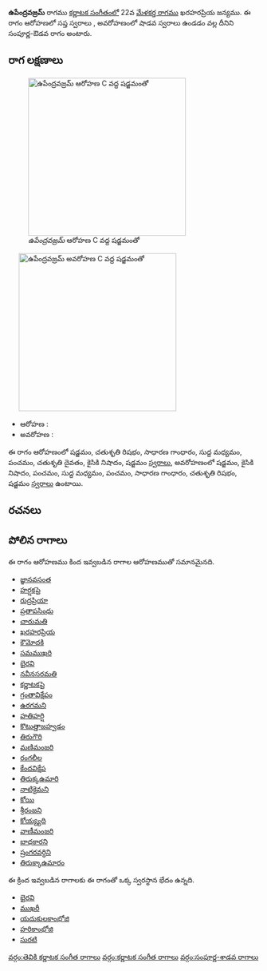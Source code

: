{{Infobox ragam
	| name          	= ఉపేంద్రవజ్రమ్
	| synonym	    	= 
	| mela          	= 
	| chakra        	= 
	| janaka        	= 
	| type          	= సంపూర్ణ-శాడవ
	| arohanam      	= {{svaraC|S|R2|G2|M1|P|D2|N2|S'}} 
	| avarohanam    	= {{svaraC|S'|N2|P|M1|P|G2|R2|S}}
	| jeeva         	=
	| chhaya        	=
	| nyasa         	=
	| vishesha      	= 
	| equivalent  		= 
}}
{{కర్ణాటక సంగీత రాగాలు}}
'''ఉపేంద్రవజ్రమ్''' రాగము [[కర్ణాటక సంగీతం]]లో 22వ [[మేళకర్త రాగము]] ఖరహరప్రియ జన్యము.  ఈ రాగం ఆరోహణలో సప్త స్వరాలు , అవరోహణంలో షాడవ స్వరాలు ఉండడం వల్ల దీనిని సంపూర్ణ-ఔడవ రాగం అంటారు.


==రాగ లక్షణాలు==
[[Image:upendravajram_ar_kb2wiki.png|thumb|right|316px|''ఉపేంద్రవజ్రమ్'' ఆరోహణ C వద్ద షడ్జమంతో]]
	[[Image:upendravajram_av_kb2wiki.png|thumb|right|316px|''ఉపేంద్రవజ్రమ్'' అవరోహణ C వద్ద షడ్జమంతో]]

* ఆరోహణ : {{svaraC|S|R2|G2|M1|P|D2|N2|S'}} 
* అవరోహణ : {{svaraC|S'|N2|P|M1|P|G2|R2|S}}

ఈ రాగం ఆరోహణంలో షడ్జమం, చతుశృతి రిషభం, సాధారణ  గాంధారం, సుద్ద మధ్యమం, పంచమం, చతుశృతి దైవతం, కైసికి నిషాదం, షడ్జమం [[స్వరాలు]], అవరోహణంలో షడ్జమం, కైసికి నిషాదం, పంచమం, సుద్ద మధ్యమం, పంచమం, సాధారణ  గాంధారం, చతుశృతి రిషభం, షడ్జమం [[స్వరాలు]] ఉంటాయి.

==రచనలు==



==పోలిన రాగాలు==
ఈ రాగం ఆరోహణము కింద ఇవ్వబడిన రాగాల ఆరోహణముతో సమానమైనది.
* [[జ్ఞానవసంత]]
* [[హర్షకపై]]
* [[రుద్రప్రియా]]
* [[ప్రతాపసింధు]]
* [[చారుమతి]]
* [[ఖరహరప్రియ]]
* [[కౌమోదకి]]
* [[సమముఖరి]]
* [[భైరవి]]
* [[నవీనసరమతి]]
* [[కర్ణాటకపై]]
* [[గ్రంతావిక్షేపం]]
* [[ఉరగమని]]
* [[హతిహర్షి]]
* [[కొటుత్తాజహ్వడం]]
* [[తిరుగౌరి]]
* [[మణిమంజరి]]
* [[రంగలీల]]
* [[ కేందవిక్షేప]]
* [[తిరుక్కఉమారి]]
* [[ నాటికైమని]]
* [[కోయి]]
* [[శ్రీరంజని]]
* [[కోయ్య్యది]]
* [[వాణీమంజరి]]
* [[బాధకారని]]
* [[ష్రంగరవర్ధిని]]
* [[తిరుక్కాఉమారం]]

ఈ క్రింద ఇవ్వబడిన రాగాలకు ఈ రాగంతో ఒక్క స్వరస్థాన భేదం ఉన్నది.
* [[భైరవి]]
* [[ముఖరీ]]
* [[యదుకులకాంభోజి]]
* [[హరికాంభోజి]]
* [[సురటి]]



[[వర్గం:తెవికి కర్ణాటక సంగీత రాగాలు]]
[[వర్గం:కర్ణాటక సంగీత రాగాలు]]
[[వర్గం:సంపూర్ణ-శాడవ రాగాలు]]